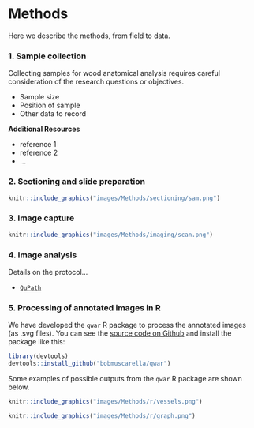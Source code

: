 # Methods {-}

Here we describe the methods, from field to data.


### 1. Sample collection {-}
Collecting samples for wood anatomical analysis requires careful consideration of the research questions or objectives.

- Sample size
- Position of sample
- Other data to record

**Additional Resources**

- reference 1
- reference 2
- ...

### 2. Sectioning and slide preparation {-}

```r
knitr::include_graphics("images/Methods/sectioning/sam.png")
```

### 3. Image capture {-}

```r
knitr::include_graphics("images/Methods/imaging/scan.png")
```

### 4. Image analysis {-}

Details on the protocol...

- [`QuPath`](https://qupath.github.io/)


### 5. Processing of annotated images in R {-}
We have developed the `qwar` R package to process the annotated images (as .svg files).  You can see the [source code on Github](https://github.com/bobmuscarella/qwar) and install the package like this:

```r
library(devtools)
devtools::install_github("bobmuscarella/qwar")
```

Some examples of possible outputs from the `qwar` R package are shown below.

```r
knitr::include_graphics("images/Methods/r/vessels.png")
```

```r
knitr::include_graphics("images/Methods/r/graph.png")
```



